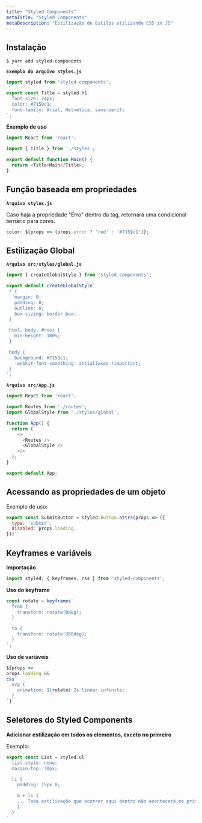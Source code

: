 ```yaml
---
title: "Styled Components"
metaTitle: "Styled Components"
metaDescription: "Estilização de Estilos utilizando CSS in JS"
---
```


## Instalação

```console
$ yarn add styled-components
```

**`Exemplo do arquivo styles.js`**

```js
import styled from 'styled-components';

export const Title = styled.h1`
  font-size: 24px;
  color: #7159c1;
  font-family: Arial, Helvetica, sans-serif;
`;
```

**Exemplo de uso**

```js
import React from 'react';

import { Title } from './styles';

export default function Main() {
  return <Title>Main</Title>;
}
```

## Função baseada em propriedades

**`Arquivo styles.js`**

Caso haja a propriedade "Erro" dentro da tag, retornará uma condicional ternário para cores.

```js
color: ${props => (props.error ? 'red' : '#7159c1')};
```

## Estilização Global

**`Arquivo src/styles/global.js`**

```js
import { createGlobalStyle } from 'styled-components';

export default createGlobalStyle`
 * {
   margin: 0;
   padding: 0;
   outline: 0;
   box-sizing: border-box;
 }

 html, body, #root {
   min-height: 100%;
 }

 body {
   background: #7159c1;
   -webkit-font-smoothing: antialiased !important;
 }
`;
```

**`Arquivo src/App.js`**

```js
import React from 'react';

import Routes from './routes';
import GlobalStyle from './styles/global';

function App() {
  return (
    <>
      <Routes />
      <GlobalStyle />
    </>
  );
}

export default App;
```

## Acessando as propriedades de um objeto

Exemplo de uso:

```js
export const SubmitButton = styled.button.attrs(props => ({
  type: 'submit',
  disabled: props.loading,
}))`
```

## Keyframes e variáveis

**Importação**

```js
import styled, { keyframes, css } from 'styled-components';
```

**Uso do keyframe**

```js
const rotate = keyframes`
  from {
    transform: rotate(0deg);
  }

  to {
    transform: rotate(360deg);
  }
`;
```

**Uso de variáveis**

```js
${props =>
props.loading &&
css`
  svg {
    animation: ${rotate} 2s linear infinite;
  }
`}
```

## Seletores do Styled Components

**Adicionar estilização em todos os elementos, exceto no primeiro**

Exemplo:

```js
export const List = styled.ul`
  list-style: none;
  margin-top: 30px;

  li {
    padding: 15px 0;

    & + li {
    ... Toda estilização que ocorrer aqui dentro não acontecerá no primeiro elemento LI
    }
  }
`
```
